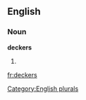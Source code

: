 
==English==

===Noun===
'''deckers'''

# {{plural of|[[decker]]}}

[[Category:English plurals]]

[[fr:deckers]]